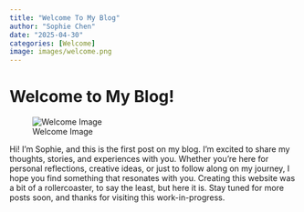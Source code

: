 ```yaml
---
title: "Welcome To My Blog"
author: "Sophie Chen"
date: "2025-04-30"
categories: [Welcome]
image: images/welcome.png
---
```

# Welcome to My Blog!


![Welcome Image](images/welcome.png)

Hi! I'm Sophie, and this is the first post on my blog. I'm excited to share my thoughts, stories, and experiences with you. 
Whether you're here for personal reflections, creative ideas, or just to follow along on my journey, I hope you find something 
that resonates with you. Creating this website was a bit of a rollercoaster, to say the least, but here it is.
Stay tuned for more posts soon, and thanks for visiting this work-in-progress.



